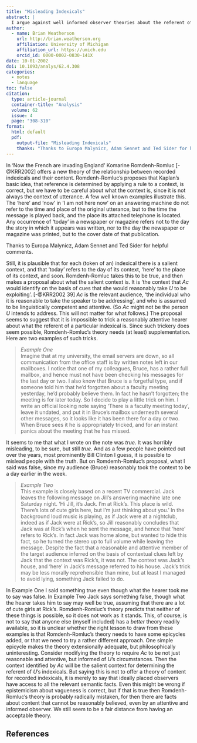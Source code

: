 ```yaml
---
title: "Misleading Indexicals"
abstract: |
  I argue against well informed observer theories about the referent of indexicals.
author:
  - name: Brian Weatherson 
    url: http://brian.weatherson.org
    affiliation: University of Michigan
    affiliation_url: https://umich.edu
    orcid_id: 0000-0002-0830-141X
date: 10-01-2002
doi: 10.1093/analys/62.4.308
categories:
  - notes
  - language
toc: false
citation:
  type: article-journal
  container-title: "Analysis"
  volume: 62
  issue: 4
  page: "308-310"
format:
  html: default
  pdf:
    output-file: "Misleading Indexicals"
    thanks: "Thanks to Europa Malynicz, Adam Sennet and Ted Sider for helpful comments."
---
```


In 'Now the French are invading England' Komarine Romdenh-Romluc [-@KRR2002] offers a new theory of the relationship between recorded indexicals and their content. Romdenh-Romluc's proposes that Kaplan's basic idea, that reference is determined by applying a rule to a context, is correct, but we have to be careful about what the context is, since it is not always the context of utterance. A few well known examples illustrate this. The 'here' and 'now' in 'I am not here now' on an answering machine do not refer to the time and place of the original utterance, but to the time the message is played back, and the place its attached telephone is located. Any occurrence of 'today' in a newspaper or magazine refers not to the day the story in which it appears was written, nor to the day the newspaper or magazine was printed, but to the cover date of that publication.

::: {.content-visible when-format="html"}
<aside>
Thanks to Europa Malynicz, Adam Sennet and Ted Sider for helpful comments.
</aside>
:::

Still, it is plausible that for each (token of an) indexical there is a salient context, and that 'today' refers to the day of its context, 'here' to the place of its context, and soon. Romdenh-Romluc takes this to be true, and then makes a proposal about what the salient context is. It is 'the context that *Ac* would identify on the basis of cues that she would reasonably take *U* to be exploiting'. [-@KRR2002 39] *Ac* is the relevant audience, 'the individual who it is reasonable to take the speaker to be addressing', and who is assumed to be linguistically competent and attentive. (So *Ac* might not be the person *U* intends to address. This will not matter for what follows.) The proposal seems to suggest that it is impossible to trick a reasonably attentive hearer about what the referent of a particular indexical is. Since such trickery does seem possible, Romdenh-Romluc's theory needs (at least) supplementation. Here are two examples of such tricks.

> *Example One*  
> Imagine that at my university, the email servers are down, so all communication from the office staff is by written notes left in our mailboxes. I notice that one of my colleagues, Bruce, has a rather full mailbox, and hence must not have been checking his messages for the last day or two. I also know that Bruce is a forgetful type, and if someone told him that he'd forgotten about a faculty meeting yesterday, he'd probably believe them. In fact he hasn't forgotten; the meeting is for later today. So I decide to play a little trick on him. I write an official looking note saying 'There is a faculty meeting today', leave it undated, and put it in Bruce's mailbox underneath several other messages, so it looks like it has been there for a day or two. When Bruce sees it he is appropriately tricked, and for an instant panics about the meeting that he has missed.

It seems to me that what I wrote on the note was *true*. It was horribly misleading, to be sure, but still *true*. And as a few people have pointed out over the years, most prominently Bill Clinton I guess, it is possible to mislead people with the truth. But on Romdemh-Romluc's proposal, what I said was false, since my audience (Bruce) reasonably took the context to be a day earlier in the week.

> *Example Two*  
> This example is closely based on a recent TV commercial. Jack leaves the following message on Jill's answering machine late one Saturday night. 'Hi Jill, it's Jack. I'm at Rick's. This place is wild. There's lots of cute girls here, but I'm just thinking about you.' In the background loud music is playing, as if Jack were at a nightclub, indeed as if Jack were at Rick's, so Jill reasonably concludes that Jack was at Rick's when he sent the message, and hence that 'here' refers to Rick's. In fact Jack was home alone, but wanted to hide this fact, so he turned the stereo up to full volume while leaving the message. Despite the fact that a reasonable and attentive member of the target audience inferred on the basis of contextual clues left by Jack that the context was Rick's, it was not. The context was Jack's house, and 'here' in Jack's message referred to his house. Jack's trick may be less morally reprehensible than mine, but at least I managed to avoid lying, something Jack failed to do.

In Example One I said something true even though what the hearer took me to say was false. In Example Two Jack says something false, though what the hearer takes him to say may well be true, assuming that there are a lot of cute girls at Rick's. Romdenh-Romluc's theory predicts that neither of these things is possible, so it does not work as it stands. This, of course, is not to say that anyone else (myself included) has a *better* theory readily available, so it is unclear whether the right lesson to draw from these examples is that Romdenh-Romluc's theory needs to have some epicycles added, or that we need to try a rather different approach. One simple epicycle makes the theory extensionally adequate, but philosophically uninteresting. Consider modifying the theory to require *Ac* to be not just reasonable and attentive, but informed of *U*'s circumstances. Then the context identified by *Ac* will be the salient context for determining the referent of *U*'s indexicals. But saying this is not to offer a theory of content for recorded indexicals, it is merely to say that ideally placed observers have access to all the relevant semantic facts. Even this might be wrong if epistemicism about vagueness is correct, but if that is true then Romdenh-Romluc's theory is probably radically mistaken, for then there are facts about content that cannot be reasonably believed, even by an attentive and informed observer. We still seem to be a fair distance from having an acceptable theory.

::: {.content-visible when-format="pdf"}
## References {-}
:::